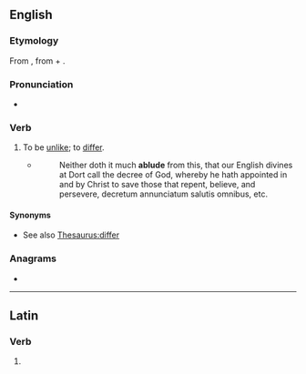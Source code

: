 ==English==

===Etymology===
From {{der|en|la|ablūdō||differ from}}, from {{m|la|ab||from}} + {{m|la|lūdō||play; trick}}.

===Pronunciation===
* {{IPA|en|/əˈbluːd/}}

===Verb===
{{en-verb}}

# {{lb|en|obsolete|intransitive}} To be [[unlike]]; to [[differ]].
#* {{RQ:Joseph Hall Via media}}
#*: Neither doth it much '''ablude''' from this, that our English divines at Dort call the decree of God, whereby he hath appointed in and by Christ to save those that repent, believe, and persevere, decretum annunciatum salutis omnibus, etc.

====Synonyms====
* See also [[Thesaurus:differ]]

===Anagrams===
* {{anagrams|en|a=abdelu|belaud}}

----

==Latin==

===Verb===
{{la-verb-form|ablūde}}

# {{inflection of|la|ablūdō||2|s|pres|actv|impr}}